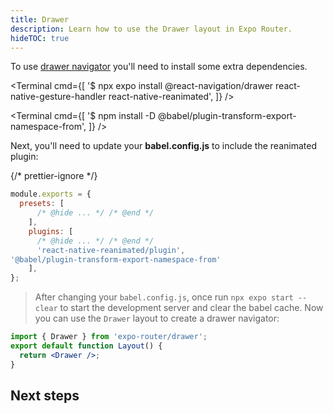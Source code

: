 ```yaml
---
title: Drawer
description: Learn how to use the Drawer layout in Expo Router.
hideTOC: true
---
```



To use [drawer navigator](https://reactnavigation.org/docs/drawer-based-navigation) you'll need to install some extra dependencies.

<Terminal
  cmd={[
    '$ npx expo install @react-navigation/drawer react-native-gesture-handler react-native-reanimated',
  ]}
/>

<Terminal
  cmd={[
    '$ npm install -D @babel/plugin-transform-export-namespace-from',
  ]}
/>

Next, you'll need to update your **babel.config.js** to include the reanimated plugin:

{/* prettier-ignore */}
```js babel.config.js
module.exports = {
  presets: [
      /* @hide ... */ /* @end */
    ],
    plugins: [
      /* @hide ... */ /* @end */
      'react-native-reanimated/plugin',
'@babel/plugin-transform-export-namespace-from'
    ],
};
```

> After changing your `babel.config.js`, once run `npx expo start --clear` to start the development server and clear the babel cache.
> Now you can use the `Drawer` layout to create a drawer navigator:

```jsx app/_layout.js
import { Drawer } from 'expo-router/drawer';
export default function Layout() {
  return <Drawer />;
}
```

## Next steps

<BoxLink
  title="Nesting navigators"
  Icon={BookOpen02Icon}
  description="Learn how to nest navigators in Expo Router."
  href="/router/advanced/nesting-navigators/"
/>

